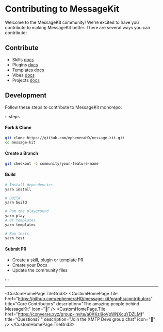 
# Contributing to MessageKit

Welcome to the MessageKit community! We're excited to have you contribute to making MessageKit better. There are several ways you can contribute:

## Contribute

- Skills [docs](/community/skills.mdx)
- Plugins [docs](/community/plugins.mdx)
- Templates [docs](/community/templates.mdx)
- Vibes [docs](/community/vibes.mdx)
- Projects [docs](/community/projects.mdx)

## Development

Follow these steps to contribute to MessageKit monorepo:

:::steps

#### Fork & Clone

```bash
git clone https://github.com/ephemeraHQ/message-kit.git
cd message-kit
```

#### Create a Branch

```bash
git checkout -b community/your-feature-name
```

#### Build

```bash
# Install dependencies
yarn install

# Build
yarn build

# Run the playground
yarn play
# Or templates
yarn templates

# Run tests
yarn test
```

#### Submit PR

- Create a skill, plugin or template PR
- Create your Docs
- Update the community files

:::

---

<CustomHomePage.TileGrid3>
  <CustomHomePage.Tile
    href="https://github.com/ephemeraHQ/message-kit/graphs/contributors"
    title="Core Contributors"
    description="The amazing people behind MessageKit"
    icon="👥"
  />
  <CustomHomePage.Tile
    href="https://converse.xyz/group-invite/a0XKzl9oVpWNXcuYDZLMf"
    title="Questions? "
    description="Join the XMTP Devs group chat"
    icon="💬"
  />
</CustomHomePage.TileGrid3>
